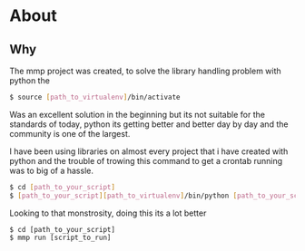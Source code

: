 
# About
<Subtitle/>

## Why

The mmp project was created, to solve the library handling problem with python
the

```bash
$ source [path_to_virtualenv]/bin/activate
```

Was an excellent solution in the beginning but its not suitable for the standards
of today, python its getting better and better day by day and the community is one
of the largest.

I have been using libraries on almost every project that i have created with python
and the trouble of trowing this command to get a crontab running was to big of a
hassle.

```bash
$ cd [path_to_your_script]
$ [path_to_your_script][path_to_virtualenv]/bin/python [path_to_your_script][script_to_run]
```

Looking to that monstrosity, doing this its a lot better

```
$ cd [path_to_your_script]
$ mmp run [script_to_run]
```
